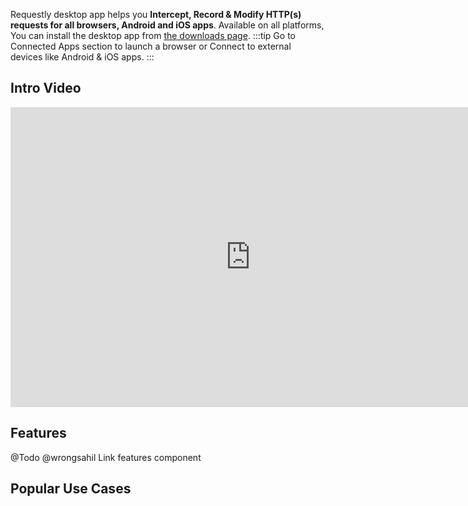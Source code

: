 Requestly desktop app helps you **Intercept, Record & Modify HTTP(s) requests for all browsers, Android and iOS apps**. Available on all platforms, You can install the desktop app from [the downloads page](https://requestly.io/downloads).
:::tip
Go to Connected Apps section to launch a browser or Connect to external devices like Android & iOS apps.
:::

## Intro Video
<center>
  <iframe width="768" height="480" src="https://www.youtube.com/embed/xUdwViRtiY0" title="YouTube video player" frameborder="0" allow="accelerometer; autoplay; clipboard-write; encrypted-media; gyroscope; picture-in-picture; web-share" allowfullscreen></iframe>
</center>

## Features
@Todo @wrongsahil Link features component

## Popular Use Cases

<PopularUseCases/>
